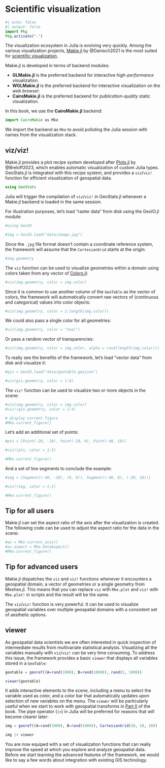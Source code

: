 # Scientific visualization

```julia
#| echo: false
#| output: false
import Pkg
Pkg.activate(".")
```

The visualization ecosystem in Julia is evolving very quickly. Among the various
visualization projects, [Makie.jl](https://github.com/MakieOrg/Makie.jl) by
@Danisch2021 is the most suited for
[scientific visualization](https://en.wikipedia.org/wiki/Scientific_visualization).

Makie.jl is developed in terms of backend modules:

- **GLMakie.jl** is the preferred backend for interactive *high-performance* visualization.
- **WGLMakie.jl** is the preferred backend for interactive visualization on the *web browser*.
- **CairoMakie.jl** is the preferred backend for *publication-quality* static visualization.

In this book, we use the **CairoMakie.jl** backend:

```julia
import CairoMakie as Mke
```

::: {.callout-note}

We import the backend as `Mke` to avoid polluting the Julia
session with names from the visualization stack.

:::

## viz/viz!

Makie.jl provides a plot recipe system developed after
[Plots.jl](https://github.com/JuliaPlots/Plots.jl) by @Breloff2023,
which enables automatic visualization of custom Julia types.
GeoStats.jl is integrated with this recipe system, and provides
a `viz`/`viz!` function for efficient visualization of geospatial
data.

```julia
using GeoStats
```

::: {.callout-note}

Julia will trigger the compilation of `viz`/`viz!` in GeoStats.jl
whenever a Makie.jl backend is loaded in the same session.

:::

For illustration purposes, let's load "raster data" from disk using
the GeoIO.jl module:

```julia
#using GeoIO

#img = GeoIO.load("data/image.jpg")
```

Since the `.jpg` file format doesn't contain a coordinate reference
system, the framework will assume that the `CartesianGrid` starts at
the origin:

```julia
#img.geometry
```

The `viz` function can be used to visualize geometries within a domain
using colors taken from any vector of [Colors.jl](https://github.com/JuliaGraphics/Colors.jl):

```julia
#viz(img.geometry, color = img.color)
```

Since it is common to use another column of the `GeoTable` as
the vector of colors, the framework will automatically convert
raw vectors of (continuous and categorical) values into color
objects:

```julia
#viz(img.geometry, color = 1:length(img.color))
```

We could also pass a single color for all geometries:

```julia
#viz(img.geometry, color = "teal")
```

Or pass a random vector of transparencies:

```julia
#viz(img.geometry, color = img.color, alpha = rand(length(img.color)))
```

To really see the benefits of the framework, let's load "vector data"
from disk and visualize it:

```julia
#gis = GeoIO.load("data/geotable.geojson")

#viz(gis.geometry, color = 1:4)
```

The `viz!` function can be used to visualize two or more objects in the scene:

```julia
#viz(img.geometry, color = img.color)
#viz!(gis.geometry, color = 1:4)

# display current figure
#Mke.current_figure()
```

Let's add an additional set of points:

```julia
#pts = [Point(-20, -10), Point(-20, 0), Point(-40, 10)]

#viz!(pts, color = 1:3)

#Mke.current_figure()
```

And a set of line segments to conclude the example:

```julia
#seg = [Segment((-40, -10), (0, 0)), Segment((-40, 0), (-20, 10))]

#viz!(seg, color = 1:2)

#Mke.current_figure()
```

::: {.callout-note}

## Tip for all users

Makie.jl can set the aspect ratio of the axis after the visualization is created.
The following code can be used to adjust the aspect ratio for the data in the scene:

```julia
#ax = Mke.current_axis()
#ax.aspect = Mke.DataAspect()
#Mke.current_figure()
```

:::

::: {.callout-note}

## Tip for advanced users

Makie.jl dispatches the `viz` and `viz!` functions whenever it encounters
a geospatial domain, a vector of geometries or a single geometry from Meshes.jl.
This means that you can replace `viz` with `Mke.plot` and `viz!` with `Mke.plot!`
in scripts and the result will be the same.

:::

The `viz`/`viz!` function is very powerful. It can be used to visualize geospatial
variables over multiple geospatial domains with a consistent set of aesthetic options.

## viewer

As geospatial data scientists we are often interested in quick inspection
of intermediate results from multivariate statistical analysis. Visualizing
all the variables manually with `viz`/`viz!` can be very time consuming.
To address this issue, the framework provides a basic `viewer` that displays
all variables stored in a `GeoTable`:

```julia
geotable = georef((A=rand(1000), B=rand(1000)), rand(3, 1000))

viewer(geotable)
```

It adds interactive elements to the scene, including a menu to select the
variable used as color, and a color bar that automatically updates upon
selection of new variables on the menu. The `viewer` will be particularly
useful when we start to work with geospatial transforms in [Part II](4-feattrans.qmd)
of the book. The pipe operator (`|>`) in Julia will be preferred for reasons
that will become clearer later:

```julia
img = georef((A=rand(1000), B=rand(1000)), CartesianGrid(10, 10, 10))

img |> viewer
```

You are now equiped with a set of visualization functions that can
really improve the speed at which you explore and analyze geospatial data.
Before we start learning the advanced features of the framework, we would
like to say a few words about integration with existing GIS technology.